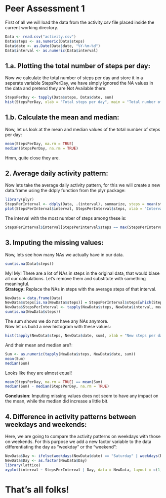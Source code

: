 Peer Assessment 1
========================================================

First of all we will load the data from the activity.csv file placed inside the current working directory.

```r
Data <- read.csv("activity.csv")
Data$steps <- as.numeric(Data$steps)
Data$date <- as.Date(Data$date, "%Y-%m-%d")
Data$interval <- as.numeric(Data$interval)
```

1.a. Plotting the total number of steps per day:
----------------------------------------------

Now we calculate the total number of steps per day and store it in a seperate variable StepsPerDay, we have simply ignored the NA values in the data and pretend they are Not Available there:

```r
StepsPerDay <- tapply(Data$steps, Data$date, sum)
hist(StepsPerDay, xlab = "Total steps per day", main = "Total number of steps taken per day.")
```

1.b. Calculate the mean and median:
-----------------------------------

Now, let us look at the mean and median values of the total number of steps per day:
    
```r
mean(StepsPerDay, na.rm = TRUE)
median(StepsPerDay, na.rm = TRUE)
```
Hmm, quite close they are.

2. Average daily activity pattern:
----------------------------------

Now lets take the average daily activity pattern, for this we will create a new data.frame using the ddply function from the plyr package:

```r
library(plyr)
StepsPerInterval <- ddply(Data, .(interval), summarize, steps = mean(steps, na.rm = TRUE))
plot(StepsPerInterval$interval, StepsPerInterval$steps, xlab = "Intervals", ylab = "Steps per each interval", main = "Average number of steps taken.", type = "l")
```

The interval with the most number of steps among these is:

```r
StepsPerInterval$interval[StepsPerInterval$steps == max(StepsPerInterval$steps)]
```

3. Imputing the missing values:
-------------------------------

Now, lets see how many NAs we actually have in our data.

```r
sum(is.na(Data$steps))
```

My! My! There are a lot of NAs in steps in the original data, that would biase all our calculations. Let's remove them and substitute with something meaningful.
<br>**Strategy:** Replace the NAs in steps with the average steps of that interval.

```r
NewData = data.frame(Data)
NewData$steps[is.na(NewData$steps)] = StepsPerInterval$steps[which(StepsPerInterval$interval == NewData$interval[is.na(NewData$steps)]) %% 288 + 1]
NewData$StepsPerInterval <- tapply(NewData$steps, NewData$interval, mean)
sum(is.na(NewData$steps))
```

The sum shows we do not have any NAs anymore. <br>Now let us build a new histogram with these values:

```r
hist(tapply(NewData$steps, NewData$date, sum), xlab = "New steps per day", main = "Improved steps per day.")
```

And their mean and median are?:

```r
Sum <- as.numeric(tapply(NewData$steps, NewData$date, sum))
mean(Sum)
median(Sum)
```

Looks like they are almost equal!

```r
mean(StepsPerDay, na.rm = TRUE) == mean(Sum)
median(Sum) - median(StepsPerDay, na.rm = TRUE)
```

**Conclusion:** Imputing missing values does not seem to have any impact on the mean, while the median did increase a little bit.

4. Difference in activity patterns between weekdays and weekends:
-----------------------------------------------------------------

Here, we are going to compare the activity patterns on weekdays with those on weekends. For this purpose we add a new factor variable to the data differentiating the day as "weekday" or the "weekend":

```r
NewData$Day <- ifelse(weekdays(NewData$date) == "Saturday" | weekdays(NewData$date) == "Sunday", "weekend", "weekday")
NewData$Day <- as.factor(NewData$Day)
library(lattice)
xyplot(interval ~ StepsPerInterval | Day, data = NewData, layout = c(1, 2), type = "l", xlab = "interval", ylab = "Number of steps", main = "Number of steps vs. interval")
```

That's all folks!
=================